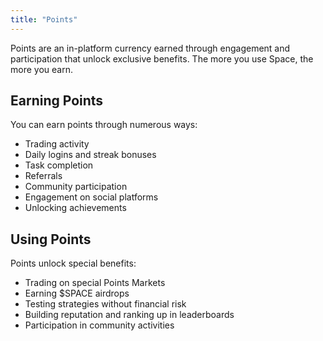 ```yaml
---
title: "Points"
---
```

Points are an in-platform currency earned through engagement and participation that unlock exclusive benefits. The more you use Space, the more you earn.

## Earning Points
You can earn points through numerous ways:
- Trading activity
- Daily logins and streak bonuses
- Task completion
- Referrals
- Community participation
- Engagement on social platforms
- Unlocking achievements

## Using Points
Points unlock special benefits:
- Trading on special Points Markets
- Earning $SPACE airdrops
- Testing strategies without financial risk
- Building reputation and ranking up in leaderboards
- Participation in community activities



